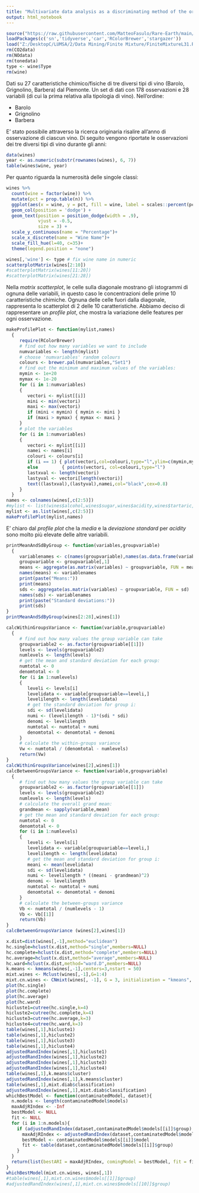 ---
title: "Multivariate data analysis as a discriminating method of the origin of wines"
output: html_notebook
---
```{r loadEnv, message=FALSE, warning=FALSE}
source("https://raw.githubusercontent.com/MatteoFasulo/Rare-Earth/main/R/util/coreFunctions.R")
loadPackages(c('sn','tidyverse','car','RColorBrewer','stargazer'))
load("Z:/DesktopC/LUMSA/2/Data Mining/Finite Mixture/FiniteMixtureL31.RData")
rm(CO2data)
rm(NOdata)
rm(tonedata)
type <- wine$Type
rm(wine)
```
Dati su 27 caratteristiche chimico/fisiche di tre diversi tipi di vino (Barolo, Grignolino, Barbera)
dal Piemonte. Un set di dati con 178 osservazioni e 28 variabili (di cui la prima relativa alla tipologia di vino). Nell'ordine: 

- Barolo 
- Grignolino
- Barbera

E' stato possibile attraverso la ricerca originaria risalire all'anno di osservazione di ciascun vino. Di seguito vengono riportate le osservazioni dei tre diversi tipi di vino durante gli anni:

```{r vinoAnni, message=FALSE, warning=FALSE}
data(wines)
year <- as.numeric(substr(rownames(wines), 6, 7))
table(wines$wine, year)
```

Per quanto riguarda la numerosità delle singole classi:

```{r nClassi, message=FALSE, warning=FALSE}
wines %>%
  count(wine = factor(wine)) %>%
  mutate(pct = prop.table(n)) %>% 
  ggplot(aes(x = wine, y = pct, fill = wine, label = scales::percent(pct))) + 
  geom_col(position = 'dodge') + 
  geom_text(position = position_dodge(width = .9),
            vjust = -0.5, 
            size = 3) + 
  scale_y_continuous(name = "Percentage")+
  scale_x_discrete(name = "Wine Name")+
  scale_fill_hue(l=40, c=35)+
  theme(legend.position = "none")
```


```{r scatterPlot, message=FALSE, warning=FALSE}
wines[,'wine'] <- type # fix wine name in numeric
scatterplotMatrix(wines[2:10])
#scatterplotMatrix(wines[11:20])
#scatterplotMatrix(wines[21:28])
```
Nella *matrix scatterplot*, le celle sulla diagonale mostrano gli istogrammi di ognuna delle variabili, in questo caso le concentrazioni delle prime 10 caratteristiche chimiche. Ognuna delle celle fuori dalla diagonale, rappresenta lo scatterplot di 2 delle 10 caratteristiche.
Abbiamo deciso di rappresentare un *profile plot*, che mostra la variazione delle features per ogni osservazione.
```{r profilePlot, message=FALSE, warning=FALSE}
makeProfilePlot <- function(mylist,names)
  {
     require(RColorBrewer)
     # find out how many variables we want to include
     numvariables <- length(mylist)
     # choose 'numvariables' random colours
     colours <- brewer.pal(numvariables,"Set1")
     # find out the minimum and maximum values of the variables:
     mymin <- 1e+20
     mymax <- 1e-20
     for (i in 1:numvariables)
     {
        vectori <- mylist[[i]]
        mini <- min(vectori)
        maxi <- max(vectori)
        if (mini < mymin) { mymin <- mini }
        if (maxi > mymax) { mymax <- maxi }
     }
     # plot the variables
     for (i in 1:numvariables)
     {
        vectori <- mylist[[i]]
        namei <- names[i]
        colouri <- colours[i]
        if (i == 1) { plot(vectori,col=colouri,type="l",ylim=c(mymin,mymax)) }
        else         { points(vectori, col=colouri,type="l")                                     }
        lastxval <- length(vectori)
        lastyval <- vectori[length(vectori)]
        text((lastxval),(lastyval),namei,col="black",cex=0.8)
     }
  }
names <- colnames(wines[,c(2:5)])
#mylist <- list(wines$alcohol,wines$sugar,wines$acidity,wines$tartaric,wines$malic)
mylist <- as.list(wines[,c(2:5)])
makeProfilePlot(mylist,names)
```
E' chiaro dal *profile plot* che la *media* e la *deviazione standard* per *acidity* sono molto più elevate delle altre variabili.
```{r descriptive, message=FALSE, warning=FALSE}
printMeanAndSdByGroup <- function(variables,groupvariable)
  {
     variablenames <- c(names(groupvariable),names(as.data.frame(variables)))
     groupvariable <- groupvariable[,1]
     means <- aggregate(as.matrix(variables) ~ groupvariable, FUN = mean)
     names(means) <- variablenames
     print(paste("Means:"))
     print(means)
     sds <- aggregate(as.matrix(variables) ~ groupvariable, FUN = sd)
     names(sds) <- variablenames
     print(paste("Standard deviations:"))
     print(sds)
}
printMeanAndSdByGroup(wines[2:28],wines[1])
```

```{r overall, message=FALSE, warning=FALSE}
calcWithinGroupsVariance <- function(variable,groupvariable)
  {
     # find out how many values the group variable can take
     groupvariable2 <- as.factor(groupvariable[[1]])
     levels <- levels(groupvariable2)
     numlevels <- length(levels)
     # get the mean and standard deviation for each group:
     numtotal <- 0
     denomtotal <- 0
     for (i in 1:numlevels)
     {
        leveli <- levels[i]
        levelidata <- variable[groupvariable==leveli,]
        levelilength <- length(levelidata)
        # get the standard deviation for group i:
        sdi <- sd(levelidata)
        numi <- (levelilength - 1)*(sdi * sdi)
        denomi <- levelilength
        numtotal <- numtotal + numi
        denomtotal <- denomtotal + denomi
     }
     # calculate the within-groups variance
     Vw <- numtotal / (denomtotal - numlevels)
     return(Vw)
}
calcWithinGroupsVariance(wines[2],wines[1])
calcBetweenGroupsVariance <- function(variable,groupvariable)
  {
     # find out how many values the group variable can take
     groupvariable2 <- as.factor(groupvariable[[1]])
     levels <- levels(groupvariable2)
     numlevels <- length(levels)
     # calculate the overall grand mean:
     grandmean <- sapply(variable,mean)
     # get the mean and standard deviation for each group:
     numtotal <- 0
     denomtotal <- 0
     for (i in 1:numlevels)
     {
        leveli <- levels[i]
        levelidata <- variable[groupvariable==leveli,]
        levelilength <- length(levelidata)
        # get the mean and standard deviation for group i:
        meani <- mean(levelidata)
        sdi <- sd(levelidata)
        numi <- levelilength * ((meani - grandmean)^2)
        denomi <- levelilength
        numtotal <- numtotal + numi
        denomtotal <- denomtotal + denomi
     }
     # calculate the between-groups variance
     Vb <- numtotal / (numlevels - 1)
     Vb <- Vb[[1]]
     return(Vb)
}
calcBetweenGroupsVariance (wines[2],wines[1])
```
```{r dldldl, message=FALSE, warning=FALSE}
x.dist=dist(wines[,-1],method="euclidean")
hc.single=hclust(x.dist,method="single",members=NULL)
hc.complete=hclust(x.dist,method="complete",members=NULL)
hc.average=hclust(x.dist,method="average",members=NULL)
hc.ward=hclust(x.dist,method="ward.D",members=NULL)
k.means <- kmeans(wines[,-1],centers=3,nstart = 50)
mixt.wines <- Mclust(wines[,-1],G=1:4)
mixt.cn.wines <- CNmixt(wines[, -1], G = 3, initialization = "kmeans", seed = 1234, parallel = FALSE)
plot(hc.single)
plot(hc.complete)
plot(hc.average)
plot(hc.ward)
hicluste1=cutree(hc.single,k=4)
hicluste2=cutree(hc.complete,k=4)
hicluste3=cutree(hc.average,k=3)
hicluste4=cutree(hc.ward,k=3)
table(wines[,1],hicluste1)
table(wines[,1],hicluste2)
table(wines[,1],hicluste3)
table(wines[,1],hicluste4)
adjustedRandIndex(wines[,1],hicluste1)
adjustedRandIndex(wines[,1],hicluste2)
adjustedRandIndex(wines[,1],hicluste3)
adjustedRandIndex(wines[,1],hicluste4)
table(wines[,1],k.means$cluster)
adjustedRandIndex(wines[,1],k.means$cluster)
table(wines[,1],mixt.diab$classification)
adjustedRandIndex(wines[,1],mixt.diab$classification)
whichBestModel <- function(contaminatedModel, dataset){
  n.models <- length(contaminatedModel$models)
  maxAdjRIndex <- -Inf
  bestModel <- NULL
  fit <- NULL
  for (i in 1:n.models){
    if (adjustedRandIndex(dataset,contaminatedModel$models[[i]]$group) > maxAdjRIndex){
      maxAdjRIndex <- adjustedRandIndex(dataset,contaminatedModel$models[[i]]$group)
      bestModel <- contaminatedModel$models[[i]]$model
      fit <- table(dataset,contaminatedModel$models[[i]]$group)
    }
  }
  return(list(bestARI = maxAdjRIndex, comingModel = bestModel, fit = fit))
}
whichBestModel(mixt.cn.wines, wines[,1])
#table(wines[,1],mixt.cn.wines$models[[1]]$group)
#adjustedRandIndex(wines[,1],mixt.cn.wines$models[[10]]$group)
```
